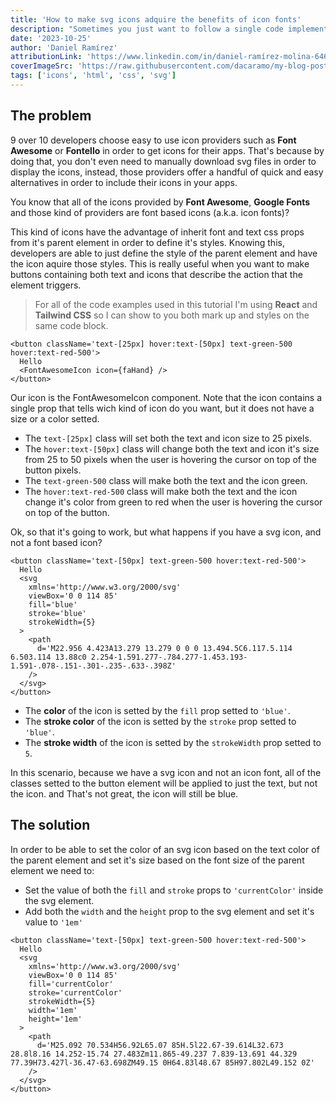 ```yaml
---
title: 'How to make svg icons adquire the benefits of icon fonts'
description: "Sometimes you just want to follow a single code implementation when styling icons, no matter if it's a custom svg icon or a third party library font based icon. Let's learn how to make every icon follow the styles specified on it's parent element, regardless of the type of icon."
date: '2023-10-25'
author: 'Daniel Ramírez'
attributionLink: 'https://www.linkedin.com/in/daniel-ramírez-molina-6465a1211'
coverImageSrc: 'https://raw.githubusercontent.com/dacaramo/my-blog-posts/master/images/icon-fonts-benefits-on-svg/cover.jpg'
tags: ['icons', 'html', 'css', 'svg']
---
```


## The problem

9 over 10 developers choose easy to use icon providers such as **Font Awesome** or **Fontello** in order to get icons for their apps. That's because by doing that, you don't even need to manually download svg files in order to display the icons, instead, those providers offer a handful of quick and easy alternatives in order to include their icons in your apps.

You know that all of the icons provided by **Font Awesome**, **Google Fonts** and those kind of providers are font based icons (a.k.a. icon fonts)?

This kind of icons have the advantage of inherit font and text css props from it's parent element in order to define it's styles. Knowing this, developers are able to just define the style of the parent element and have the icon aquire those styles. This is really useful when you want to make buttons containing both text and icons that describe the action that the element triggers.

> For all of the code examples used in this tutorial I'm using **React** and **Tailwind CSS** so I can show to you both mark up and styles on the same code block.

```TSX
<button className='text-[25px] hover:text-[50px] text-green-500 hover:text-red-500'>
  Hello
  <FontAwesomeIcon icon={faHand} />
</button>
```

Our icon is the FontAwesomeIcon component. Note that the icon contains a single prop that tells wich kind of icon do you want, but it does not have a size or a color setted.

- The `text-[25px]` class will set both the text and icon size to 25 pixels.
- The `hover:text-[50px]` class will change both the text and icon it's size from 25 to 50 pixels when the user is hovering the cursor on top of the button pixels.
- The `text-green-500` class will make both the text and the icon green.
- The `hover:text-red-500` class will make both the text and the icon change it's color from green to red when the user is hovering the cursor on top of the button.

Ok, so that it's going to work, but what happens if you have a svg icon, and not a font based icon?

```TSX
<button className='text-[50px] text-green-500 hover:text-red-500'>
  Hello
  <svg
    xmlns='http://www.w3.org/2000/svg'
    viewBox='0 0 114 85'
    fill='blue'
    stroke='blue'
    strokeWidth={5}
  >
    <path
      d='M22.956 4.423A13.279 13.279 0 0 0 13.494.5C6.117.5.114 6.503.114 13.88c0 2.254-1.591.277-.784.277-1.453.193-1.591-.078-.151-.301-.235-.633-.398Z'
    />
  </svg>
</button>
```

- The **color** of the icon is setted by the `fill` prop setted to `'blue'`.
- The **stroke color** of the icon is setted by the `stroke` prop setted to `'blue'`.
- The **stroke width** of the icon is setted by the `strokeWidth` prop setted to `5`.

In this scenario, because we have a svg icon and not an icon font, all of the classes setted to the button element will be applied to just the text, but not the icon. and That's not great, the icon will still be blue.

## The solution

In order to be able to set the color of an svg icon based on the text color of the parent element and set it's size based on the font size of the parent element we need to:

- Set the value of both the `fill` and `stroke` props to `'currentColor'` inside the svg element.
- Add both the `width` and the `height` prop to the svg element and set it's value to `'1em'`

```TSX
<button className='text-[50px] text-green-500 hover:text-red-500'>
  Hello
  <svg
    xmlns='http://www.w3.org/2000/svg'
    viewBox='0 0 114 85'
    fill='currentColor'
    stroke='currentColor'
    strokeWidth={5}
    width='1em'
    height='1em'
  >
    <path
      d='M25.092 70.534H56.92L65.07 85H.5l22.67-39.614L32.673 28.8l8.16 14.252-15.74 27.483Zm11.865-49.237 7.839-13.691 44.329 77.39H73.427l-36.47-63.698ZM49.15 0H64.83l48.67 85H97.802L49.152 0Z'
    />
  </svg>
</button>
```
